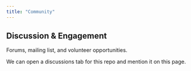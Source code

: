 ---
title: "Community"
---

## Discussion & Engagement

Forums, mailing list, and volunteer opportunities.

We can open a discussions tab for this repo and mention it on this page.
